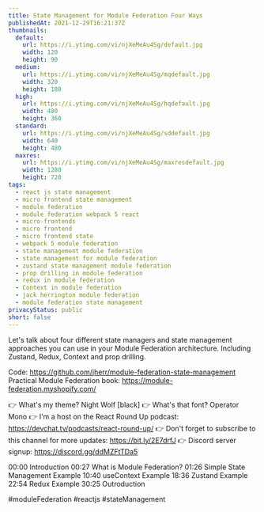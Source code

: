 ```yaml
---
title: State Management for Module Federation Four Ways
publishedAt: 2021-12-29T16:21:37Z
thumbnails:
  default:
    url: https://i.ytimg.com/vi/njXeMeAu4Sg/default.jpg
    width: 120
    height: 90
  medium:
    url: https://i.ytimg.com/vi/njXeMeAu4Sg/mqdefault.jpg
    width: 320
    height: 180
  high:
    url: https://i.ytimg.com/vi/njXeMeAu4Sg/hqdefault.jpg
    width: 480
    height: 360
  standard:
    url: https://i.ytimg.com/vi/njXeMeAu4Sg/sddefault.jpg
    width: 640
    height: 480
  maxres:
    url: https://i.ytimg.com/vi/njXeMeAu4Sg/maxresdefault.jpg
    width: 1280
    height: 720
tags:
  - react js state management
  - micro frontend state management
  - module federation
  - module federation webpack 5 react
  - micro-frontends
  - micro frontend
  - micro frontend state
  - webpack 5 module federation
  - state management module federation
  - state management for module federation
  - zustand state management module federation
  - prop drilling in module federation
  - redux in module federation
  - Context in module federation
  - jack herrington module federation
  - module federation state management
privacyStatus: public
short: false
---
```

  
  Let's talk about four different state managers and state management approaches you can use in your Module Federation architecture. Including Zustand, Redux, Context and prop drilling.

Code: https://github.com/jherr/module-federation-state-management
Practical Module Federation book: https://module-federation.myshopify.com/

👉 What's my theme? Night Wolf [black]
👉 What's that font? Operator Mono
👉 I'm a host on the React Round Up podcast: https://devchat.tv/podcasts/react-round-up/
👉 Don't forget to subscribe to this channel for more updates: https://bit.ly/2E7drfJ
👉 Discord server signup: https://discord.gg/ddMZFtTDa5

00:00 Introduction
00:27 What is Module Federation?
01:26 Simple State Management Example
10:40 useContext Example
18:36 Zustand Example
22:54 Redux Example
30:25 Outroduction

#moduleFederation #reactjs #stateManagement
  